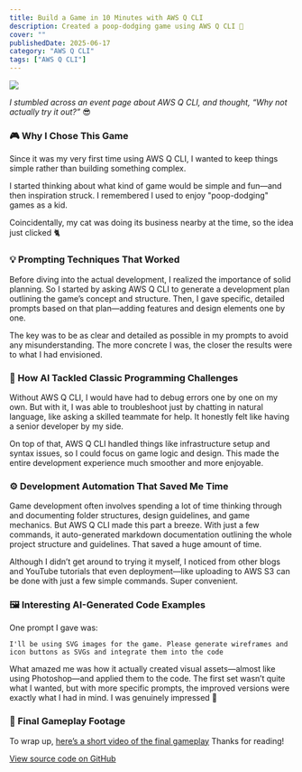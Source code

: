 ```yaml
---
title: Build a Game in 10 Minutes with AWS Q CLI
description: Created a poop-dodging game using AWS Q CLI 💩
cover: ""
publishedDate: 2025-06-17
category: "AWS Q CLI"
tags: ["AWS Q CLI"]
---
```


<img src="https://blog.localstack.cloud/_astro/cover.18xxkcKa_1gDpYx.webp" />

_I stumbled across an event page about AWS Q CLI, and thought, “Why not actually try it out?”_ 😎

### 🎮 Why I Chose This Game

Since it was my very first time using AWS Q CLI, I wanted to keep things simple rather than building something complex.

I started thinking about what kind of game would be simple and fun—and then inspiration struck. I remembered I used to enjoy "poop-dodging" games as a kid.

Coincidentally, my cat was doing its business nearby at the time, so the idea just clicked 🐈

### 💡 Prompting Techniques That Worked

Before diving into the actual development, I realized the importance of solid planning. So I started by asking AWS Q CLI to generate a development plan outlining the game’s concept and structure. Then, I gave specific, detailed prompts based on that plan—adding features and design elements one by one.

The key was to be as clear and detailed as possible in my prompts to avoid any misunderstanding. The more concrete I was, the closer the results were to what I had envisioned.

### 🧠 How AI Tackled Classic Programming Challenges

Without AWS Q CLI, I would have had to debug errors one by one on my own. But with it, I was able to troubleshoot just by chatting in natural language, like asking a skilled teammate for help. It honestly felt like having a senior developer by my side.

On top of that, AWS Q CLI handled things like infrastructure setup and syntax issues, so I could focus on game logic and design. This made the entire development experience much smoother and more enjoyable.

### ⚙️ Development Automation That Saved Me Time

Game development often involves spending a lot of time thinking through and documenting folder structures, design guidelines, and game mechanics. But AWS Q CLI made this part a breeze. With just a few commands, it auto-generated markdown documentation outlining the whole project structure and guidelines. That saved a huge amount of time.

Although I didn’t get around to trying it myself, I noticed from other blogs and YouTube tutorials that even deployment—like uploading to AWS S3 can be done with just a few simple commands. Super convenient.

### 🖼️ Interesting AI-Generated Code Examples

One prompt I gave was:

`I'll be using SVG images for the game. Please generate wireframes and icon buttons as SVGs and integrate them into the code`

What amazed me was how it actually created visual assets—almost like using Photoshop—and applied them to the code. The first set wasn’t quite what I wanted, but with more specific prompts, the improved versions were exactly what I had in mind. I was genuinely impressed 💩

### 🎥 Final Gameplay Footage

To wrap up, [here’s a short video of the final gameplay](https://www.youtube.com/watch?v=gaPVnyM0ZbU) Thanks for reading!

[View source code on GitHub](https://github.com/nawhgnues/awsqcli-poop-dodging)

